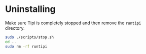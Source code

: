 # Uninstalling

Make sure Tipi is completely stopped and then remove the `runtipi` directory.

```bash
sudo ./scripts/stop.sh
cd ..
sudo rm -rf runtipi
```

